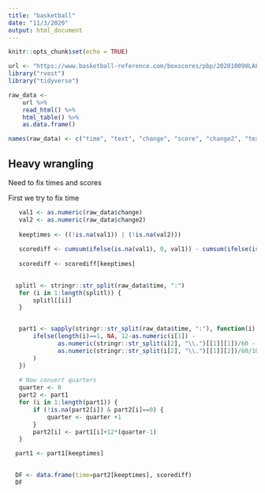 ```yaml
---
title: "basketball"
date: "11/3/2020"
output: html_document
---
```


```r
knitr::opts_chunk$set(echo = TRUE)
```

```r
url <- "https://www.basketball-reference.com/boxscores/pbp/202010090LAL.html"
library("rvest")
library("tidyverse")

raw_data <- 
    url %>% 
    read_html() %>% 
    html_table() %>% 
    as.data.frame()

names(raw_data) <- c("time", "text", "change", "score", "change2", "text2")
```


## Heavy wrangling

Need to fix times and scores

First we try to fix time
```r
   val1 <- as.numeric(raw_data$change) 
   val2 <- as.numeric(raw_data$change2)
   
   keeptimes <- ((!is.na(val1)) | (!is.na(val2)))
   
   scorediff <- cumsum(ifelse(is.na(val1), 0, val1)) - cumsum(ifelse(is.na(val2), 0, val2))
   
   scorediff <- scorediff[keeptimes]

   
  splitl <- stringr::str_split(raw_data$time, ":")
   for (i in 1:length(splitl)) {
       splitl[[i]]
   }


   part1 <- sapply(stringr::str_split(raw_data$time, ":"), function(i) {
       ifelse(length(i)==1, NA, 12-as.numeric(i[1]) -
              as.numeric(stringr::str_split(i[2], "\\.")[[1]][1])/60 -
              as.numeric(stringr::str_split(i[2], "\\.")[[1]][2])/60/100
       )
   })
   
   # Now convert quarters
   quarter <- 0
   part2 <- part1
   for (i in 1:length(part1)) {
       if (!is.na(part2[i]) & part2[i]==0) {
           quarter <- quarter +1
       }
       part2[i] <- part1[i]+12*(quarter-1)
   }

  part1 <- part1[keeptimes]
   

  DF <- data.frame(time=part2[keeptimes], scorediff)
  DF
```


